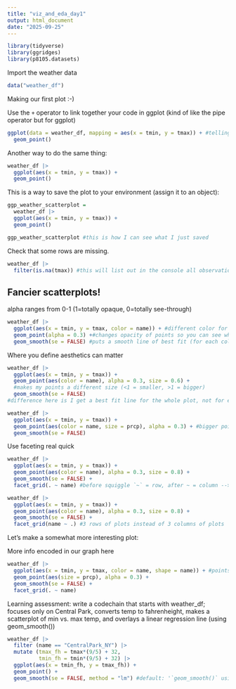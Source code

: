 ```yaml
---
title: "viz_and_eda_day1"
output: html_document
date: "2025-09-25"
---
```


```r
library(tidyverse)
library(ggridges)
library(p8105.datasets)
```

Import the weather data

```r
data("weather_df")
```

Making our first plot :-)

Use the `+` operator to link together your code in ggplot (kind of like the pipe operator but for ggplot)

```r
ggplot(data = weather_df, mapping = aes(x = tmin, y = tmax)) + #telling R which data, and which variables
  geom_point()

```

Another way to do the same thing:

```r
weather_df |> 
  ggplot(aes(x = tmin, y = tmax)) +
  geom_point()
```

This is a way to save the plot to your environment (assign it to an object):

```r
ggp_weather_scatterplot =
  weather_df |> 
  ggplot(aes(x = tmin, y = tmax)) +
  geom_point()

ggp_weather_scatterplot #this is how I can see what I just saved
```

Check that some rows are missing.

```r

weather_df |> 
  filter(is.na(tmax)) #this will list out in the console all observations with missing tmax

```

## Fancier scatterplots!

alpha ranges from 0-1 (1=totally opaque, 0=totally see-through)
```r

weather_df |> 
  ggplot(aes(x = tmin, y = tmax, color = name)) + #different color for each name
  geom_point(alpha = 0.3) +#changes opacity of points so you can see where the highest density of data lies
  geom_smooth(se = FALSE) #puts a smooth line of best fit (for each color); se = FALSE removes SE bar

```


Where you define aesthetics can matter

```r
weather_df |> 
  ggplot(aes(x = tmin, y = tmax)) + 
  geom_point(aes(color = name), alpha = 0.3, size = 0.6) + 
  #makes my points a different size (<1 = smaller, >1 = bigger)
  geom_smooth(se = FALSE) 
#difference here is I get a best fit line for the whole plot, not for each name, because the color statement was not at the top, therefore it was not inherited by every layer below
```

```r
weather_df |> 
  ggplot(aes(x = tmin, y = tmax)) + 
  geom_point(aes(color = name, size = prcp), alpha = 0.3) + #bigger points w/ more rain, smaller w/ less rain
  geom_smooth(se = FALSE)
```

Use faceting real quick

```r

weather_df |> 
  ggplot(aes(x = tmin, y = tmax)) + 
  geom_point(aes(color = name), alpha = 0.3, size = 0.8) +
  geom_smooth(se = FALSE) + 
  facet_grid(. ~ name) #before squiggle `~` = row, after ~ = column --> separates into a grid of multiple plots

weather_df |> 
  ggplot(aes(x = tmin, y = tmax)) + 
  geom_point(aes(color = name), alpha = 0.3, size = 0.8) +
  geom_smooth(se = FALSE) + 
  facet_grid(name ~ .) #3 rows of plots instead of 3 columns of plots

```

Let's make a somewhat more interesting plot:

More info encoded in our graph here

```r

weather_df |> 
  ggplot(aes(x = tmin, y = tmax, color = name, shape = name)) + #points a different shape for each name
  geom_point(aes(size = prcp), alpha = 0.3) + 
  geom_smooth(se = FALSE) +
  facet_grid(. ~ name)

```

Learning assessment: write a codechain that starts with weather_df; focuses only on Central Park, converts temp to fahrenheight, makes a scatterplot of min vs. max temp, and overlays a linear regression line (using geom_smooth())

```r

weather_df |> 
  filter (name == "CentralPark_NY") |> 
  mutate (tmax_fh = tmax*(9/5) + 32, 
          tmin_fh = tmin*(9/5) + 32) |> 
  ggplot(aes(x = tmin_fh, y = tmax_fh)) +
  geom_point() +
  geom_smooth(se = FALSE, method = "lm") #default: '`geom_smooth()` using method = 'loess' and formula = 'y ~ x'.    We changed to `lm` for linear regression line

```




